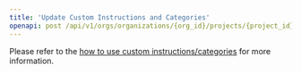 ```yaml
---
title: 'Update Custom Instructions and Categories'
openapi: post /api/v1/orgs/organizations/{org_id}/projects/{project_id}/prompts/
---
```


Please refer to the [how to use custom instructions/categories](/features/custom-instructions) for more information.
